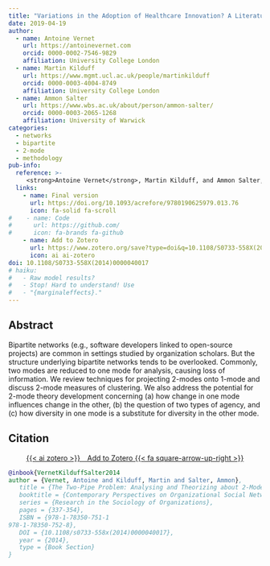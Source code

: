```yaml
---
title: "Variations in the Adoption of Healthcare Innovation? A Literature Review"
date: 2019-04-19
author:
  - name: Antoine Vernet
    url: https://antoinevernet.com
    orcid: 0000-0002-7546-9829
    affiliation: University College London
  - name: Martin Kilduff
    url: https://www.mgmt.ucl.ac.uk/people/martinkilduff
    orcid: 0000-0003-4004-8749
    affiliation: University College London
  - name: Ammon Salter
    url: https://www.wbs.ac.uk/about/person/ammon-salter/
    orcid: 0000-0003-2065-1268
    affiliation: University of Warwick
categories:
  - networks
  - bipartite
  - 2-mode
  - methodology
pub-info:
  reference: >-
     <strong>Antoine Vernet</strong>, Martin Kilduff, and Ammon Salter, "The Two-Pipe Problem: Analysing and Theorizing about 2-Mode Networks," <em>Research in the Sociology of Organizations</em> (2014), doi: <a href="https://doi.org/10.1108/S0733-558X(2014)0000040017"><code>10.1108/S0733-558X(2014)0000040017</code></a>
  links:
    - name: Final version
      url: https://doi.org/10.1093/acrefore/9780190625979.013.76
      icon: fa-solid fa-scroll
#    - name: Code
#      url: https://github.com/
#      icon: fa-brands fa-github
    - name: Add to Zotero
      url: https://www.zotero.org/save?type=doi&q=10.1108/S0733-558X(2014)0000040017
      icon: ai ai-zotero
doi: 10.1108/S0733-558X(2014)0000040017
# haiku:
#   - Raw model results?
#   - Stop! Hard to understand! Use
#   - "{marginaleffects}."
---
```



## Abstract

Bipartite networks (e.g., software developers linked to open-source projects) are common in settings studied by organization scholars. 
But the structure underlying bipartite networks tends to be overlooked. 
Commonly, two modes are reduced to one mode for analysis, causing loss of information. 
We review techniques for projecting 2-modes onto 1-mode and discuss 2-mode measures of clustering. 
We also address the potential for 2-mode theory development concerning (a) how change in one mode influences change in the other, (b) the question of two types of agency, and (c) how diversity in one mode is a substitute for diversity in the other mode.


## Citation

<p class="buttons" style="text-align:center;">
<a class="btn btn-danger" target="_blank" href="https://www.zotero.org/save?type=doi&q=10.1108/S0733-558X(2014)0000040017">{{< ai zotero >}}&emsp;Add to Zotero {{< fa square-arrow-up-right >}}</a>
</p>

```bibtex
@inbook{VernetKilduffSalter2014
author = {Vernet, Antoine and Kilduff, Martin and Salter, Ammon},
   title = {The Two-Pipe Problem: Analysing and Theorizing about 2-Mode Networks},
   booktitle = {Contemporary Perspectives on Organizational Social Networks},
   series = {Research in the Sociology of Organizations},
   pages = {337-354},
   ISBN = {978-1-78350-751-1
978-1-78350-752-8},
   DOI = {10.1108/s0733-558x(2014)0000040017},
   year = {2014},
   type = {Book Section}
}
```
